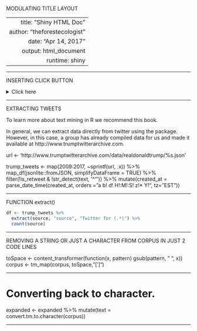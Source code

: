 MODULATING TITLE LAYOUT

---
  title: "Shiny HTML Doc"
author: "theforestecologist"
date: "Apr 14, 2017"
output:  html_document
runtime: shiny
---
  
  <style type="text/css">
  
  h1.title {
    font-size: 38px;
    color: DarkRed;
    text-align: center;
  }
h4.author { /* Header 4 - and the author and data headers use this too  */
    font-size: 18px;
  font-family: "Times New Roman", Times, serif;
  color: DarkRed;
  text-align: center;
}
h4.date { /* Header 4 - and the author and data headers use this too  */
    font-size: 18px;
  font-family: "Times New Roman", Times, serif;
  color: DarkBlue;
  text-align: center;
}
</style>
  
----------------------------------------------------------------------------

INSERTING CLICK BUTTON

<details><summary>Click here</summary>
Some text

```{r code}
# even code
print("Hello world!")
```
</details>

----------------------------------------------------------------------------

EXTRACTING TWEETS

To learn more about text mining in R we recommend this book.

In general, we can extract data directly from twitter using the \emph{rtweet} package. However, in this case, a group has already compiled data for us and made it available at http://www.trumptwitterarchive.com.

url <- 'http://www.trumptwitterarchive.com/data/realdonaldtrump/%s.json'

trump_tweets <- map(2009:2017, ~sprintf(url, .x)) %>%
  map_df(jsonlite::fromJSON, simplifyDataFrame = TRUE) %>%
  filter(!is_retweet & !str_detect(text, '^"')) %>%
  mutate(created_at = parse_date_time(created_at, orders = "a b! d! H!:M!:S! z!* Y!", tz="EST")) 


---------------------------------------------------------------------------- 

FUNCTION extract()

```{r Extracting tweets}
df <- trump_tweets %>% 
  extract(source, "source", "Twitter for (.*)") %>%
  count(source) 
```

----------------------------------------------------------------------------

REMOVING A STRING OR JUST A CHARACTER FROM CORPUS IN JUST 2 CODE LINES

toSpace <- content_transformer(function(x, pattern) gsub(pattern, " ", x))
corpus <- tm_map(corpus, toSpace, "[']")

----------------------------------------------------------------------------

# Converting back to character.
expanded <- expanded %>% 
  mutate(text = convert.tm.to.character(corpus)) 
  
----------------------------------------------------------------------------
  